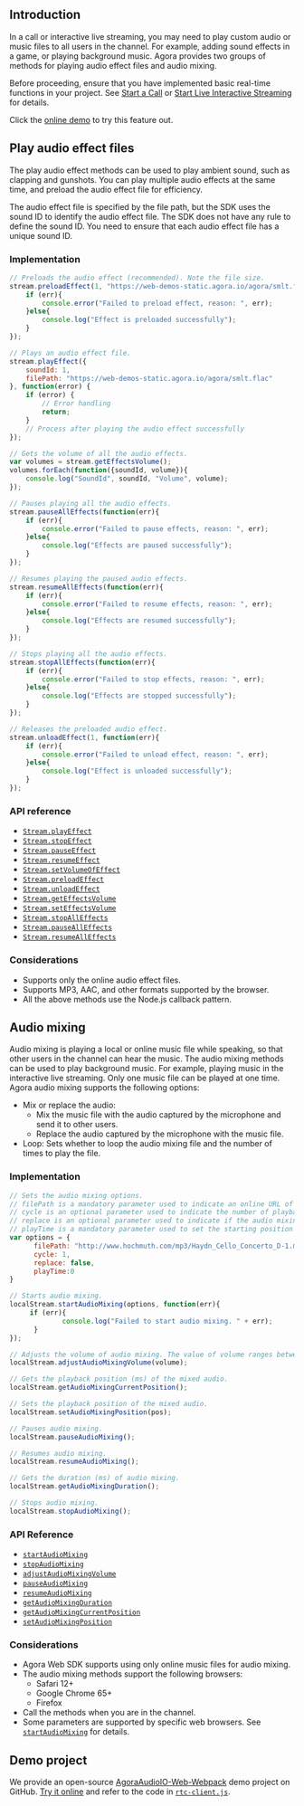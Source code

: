 <PlatformWrapper platform="web">

## Introduction

In a call or interactive live streaming, you may need to play custom audio or music files to all users in the channel. For example, adding sound effects in a game, or playing background music. Agora provides two groups of methods for playing audio effect files and audio mixing.

Before proceeding, ensure that you have implemented basic real-time functions in your project. See [Start a  Call](start_call_ios) or [Start Live Interactive Streaming](../quickstart-guide/start-video-streaming) for details.

<div class="alert info">Click the <a href="https://webdemo.agora.io/agora-web-showcase/examples/AgoraAudioIO-Web/">online demo</a> to try this feature out.</div>

## Play audio effect files

The play audio effect methods can be used to play ambient sound, such as clapping and gunshots. You can play multiple audio effects at the same time, and preload the audio effect file for efficiency.

The audio effect file is specified by the file path, but the SDK uses the sound ID to identify the audio effect file. The SDK does not have any rule to define the sound ID. You need to ensure that each audio effect file has a unique sound ID.

### Implementation


```javascript
// Preloads the audio effect (recommended). Note the file size.
stream.preloadEffect(1, "https://web-demos-static.agora.io/agora/smlt.flac", function(err){
    if (err){
        console.error("Failed to preload effect, reason: ", err);
    }else{
        console.log("Effect is preloaded successfully");
    }
});

// Plays an audio effect file.
stream.playEffect({
    soundId: 1,
    filePath: "https://web-demos-static.agora.io/agora/smlt.flac"
}, function(error) {
    if (error) {
        // Error handling
        return;
    }
    // Process after playing the audio effect successfully
});

// Gets the volume of all the audio effects.
var volumes = stream.getEffectsVolume();
volumes.forEach(function({soundId, volume}){
    console.log("SoundId", soundId, "Volume", volume);
});

// Pauses playing all the audio effects.
stream.pauseAllEffects(function(err){
    if (err){
        console.error("Failed to pause effects, reason: ", err);
    }else{
        console.log("Effects are paused successfully");
    }
});

// Resumes playing the paused audio effects.
stream.resumeAllEffects(function(err){
    if (err){
        console.error("Failed to resume effects, reason: ", err);
    }else{
        console.log("Effects are resumed successfully");
    }
});

// Stops playing all the audio effects.
stream.stopAllEffects(function(err){
    if (err){
        console.error("Failed to stop effects, reason: ", err);
    }else{
        console.log("Effects are stopped successfully");
    }
});

// Releases the preloaded audio effect.
stream.unloadEffect(1, function(err){
    if (err){
        console.error("Failed to unload effect, reason: ", err);
    }else{
        console.log("Effect is unloaded successfully");
    }
});
```

### API reference

- [`Stream.playEffect`](https://docs.agora.io/en/Interactive%20Broadcast/API%20Reference/web/interfaces/agorartc.stream.html#playeffect)
- [`Stream.stopEffect`](https://docs.agora.io/en/Interactive%20Broadcast/API%20Reference/web/interfaces/agorartc.stream.html#stopeffect)
- [`Stream.pauseEffect`](https://docs.agora.io/en/Interactive%20Broadcast/API%20Reference/web/interfaces/agorartc.stream.html#pauseeffect)
- [`Stream.resumeEffect`](https://docs.agora.io/en/Interactive%20Broadcast/API%20Reference/web/interfaces/agorartc.stream.html#resumeeffect)
- [`Stream.setVolumeOfEffect`](https://docs.agora.io/en/Interactive%20Broadcast/API%20Reference/web/interfaces/agorartc.stream.html#setvolumeofeffect)
- [`Stream.preloadEffect`](https://docs.agora.io/en/Interactive%20Broadcast/API%20Reference/web/interfaces/agorartc.stream.html#preloadeffect)
- [`Stream.unloadEffect`](https://docs.agora.io/en/Interactive%20Broadcast/API%20Reference/web/interfaces/agorartc.stream.html#unloadeffect)
- [`Stream.getEffectsVolume`](https://docs.agora.io/en/Interactive%20Broadcast/API%20Reference/web/interfaces/agorartc.stream.html#geteffectsvolume)
- [`Stream.setEffectsVolume`](https://docs.agora.io/en/Interactive%20Broadcast/API%20Reference/web/interfaces/agorartc.stream.html#seteffectsvolume)
- [`Stream.stopAllEffects`](https://docs.agora.io/en/Interactive%20Broadcast/API%20Reference/web/interfaces/agorartc.stream.html#stopalleffects)
- [`Stream.pauseAllEffects`](https://docs.agora.io/en/Interactive%20Broadcast/API%20Reference/web/interfaces/agorartc.stream.html#pausealleffects)
- [`Stream.resumeAllEffects`](https://docs.agora.io/en/Interactive%20Broadcast/API%20Reference/web/interfaces/agorartc.stream.html#resumealleffects)

### Considerations

- Supports only the online audio effect files.
- Supports MP3, AAC, and other formats supported by the browser.
- All the above methods use the Node.js callback pattern.

## Audio mixing

Audio mixing is playing a local or online music file while speaking, so that other users in the channel can hear the music. The audio mixing methods can be used to play background music. For example, playing music in the interactive live streaming. Only one music file can be played at one time.
Agora audio mixing supports the following options:

- Mix or replace the audio:
	- Mix the music file with the audio captured by the microphone and send it to other users.
	- Replace the audio captured by the microphone with the music file.
- Loop: Sets whether to loop the audio mixing file and the number of times to play the file.

### Implementation

```javascript
// Sets the audio mixing options.
// filePath is a mandatory parameter used to indicate an online URL of the mixing audio.
// cycle is an optional parameter used to indicate the number of playback loops and it needs to be a positive integer. The web browser needs to be Google Chrome 65+.
// replace is an optional parameter used to indicate if the audio mixing replaces the original audio.
// playTime is a mandatory parameter used to set the starting position of mixing audio playback. 0 means playing the mixing file from the beginning.
var options = {
      filePath: "http://www.hochmuth.com/mp3/Haydn_Cello_Concerto_D-1.mp3",
      cycle: 1,
      replace: false,
      playTime:0
}

// Starts audio mixing.
localStream.startAudioMixing(options, function(err){
     if (err){
             console.log("Failed to start audio mixing. " + err);
      }
});

// Adjusts the volume of audio mixing. The value of volume ranges between 1 and 100.
localStream.adjustAudioMixingVolume(volume);

// Gets the playback position (ms) of the mixed audio.
localStream.getAudioMixingCurrentPosition();

// Sets the playback position of the mixed audio.
localStream.setAudioMixingPosition(pos);

// Pauses audio mixing.
localStream.pauseAudioMixing();

// Resumes audio mixing.
localStream.resumeAudioMixing();

// Gets the duration (ms) of audio mixing.
localStream.getAudioMixingDuration();

// Stops audio mixing.
localStream.stopAudioMixing();
```

### API Reference

- [`startAudioMixing`](https://docs.agora.io/en/Interactive%20Broadcast/API%20Reference/web/interfaces/agorartc.stream.html#startaudiomixing)
- [`stopAudioMixing`](https://docs.agora.io/en/Interactive%20Broadcast/API%20Reference/web/interfaces/agorartc.stream.html#stopaudiomixing)
- [`adjustAudioMixingVolume`](https://docs.agora.io/en/Interactive%20Broadcast/API%20Reference/web/interfaces/agorartc.stream.html#adjustaudiomixingvolume)
- [`pauseAudioMixing`](https://docs.agora.io/en/Interactive%20Broadcast/API%20Reference/web/interfaces/agorartc.stream.html#pauseaudiomixing)
- [`resumeAudioMixing`](https://docs.agora.io/en/Interactive%20Broadcast/API%20Reference/web/interfaces/agorartc.stream.html#resumeaudiomixing)
- [`getAudioMixingDuration`](https://docs.agora.io/en/Interactive%20Broadcast/API%20Reference/web/interfaces/agorartc.stream.html#getaudiomixingduration)
- [`getAudioMixingCurrentPosition`](https://docs.agora.io/en/Interactive%20Broadcast/API%20Reference/web/interfaces/agorartc.stream.html#getaudiomixingcurrentposition)
- [`setAudioMixingPosition`](https://docs.agora.io/en/Interactive%20Broadcast/API%20Reference/web/interfaces/agorartc.stream.html#setaudiomixingposition)

### Considerations

- Agora Web SDK supports using only online music files for audio mixing.
- The audio mixing methods support the following browsers:
  - Safari 12+
  - Google Chrome 65+
  - Firefox
- Call the methods when you are in the channel.
- Some parameters are supported by specific web browsers. See [`startAudioMixing`](https://docs.agora.io/en/Interactive%20Broadcast/API%20Reference/web/interfaces/agorartc.stream.html#startaudiomixing) for details.

## Demo project

We provide an open-source [AgoraAudioIO-Web-Webpack](https://github.com/AgoraIO/Advanced-Audio/tree/master/Web/AgoraAudioIO-Web-Webpack) demo project on GitHub. [Try it online](https://webdemo.agora.io/agora-web-showcase/examples/AgoraAudioIO-Web/) and refer to the code in [`rtc-client.js`](https://github.com/AgoraIO/Advanced-Audio/blob/master/Web/AgoraAudioIO-Web-Webpack/src/rtc-client.js).

</PlatformWrapper>